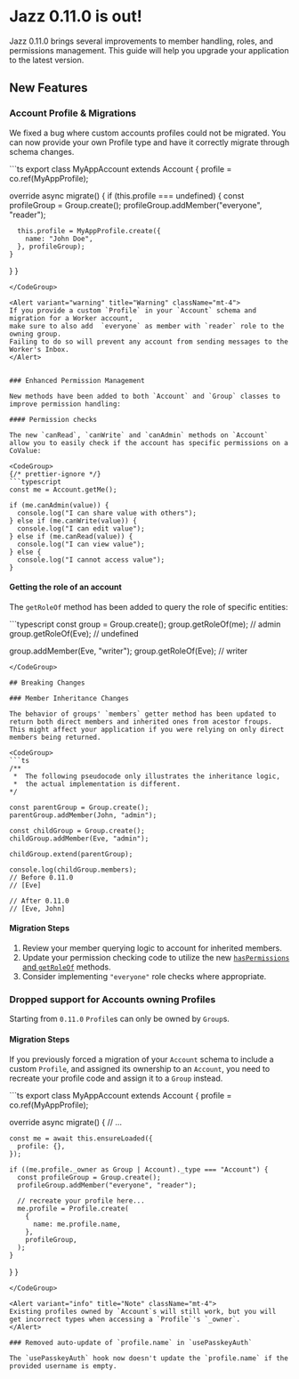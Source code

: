 

# Jazz 0.11.0 is out!

Jazz 0.11.0 brings several improvements to member handling, roles, and permissions management. This guide will help you upgrade your application to the latest version.

## New Features


### Account Profile & Migrations

We fixed a bug where custom accounts profiles could not be migrated.
You can now provide your own Profile type and have it correctly migrate through schema changes.

<CodeGroup>
```ts
export class MyAppAccount extends Account {
  profile = co.ref(MyAppProfile);

  override async migrate() {
    if (this.profile === undefined) {
      const profileGroup = Group.create();
      profileGroup.addMember("everyone", "reader");

      this.profile = MyAppProfile.create({
        name: "John Doe",
      }, profileGroup);
    }
  }
}
```
</CodeGroup>

<Alert variant="warning" title="Warning" className="mt-4">
If you provide a custom `Profile` in your `Account` schema and migration for a Worker account, 
make sure to also add  `everyone` as member with `reader` role to the owning group. 
Failing to do so will prevent any account from sending messages to the Worker's Inbox.
</Alert>


### Enhanced Permission Management

New methods have been added to both `Account` and `Group` classes to improve permission handling:

#### Permission checks

The new `canRead`, `canWrite` and `canAdmin` methods on `Account` allow you to easily check if the account has specific permissions on a CoValue:

<CodeGroup>
{/* prettier-ignore */}
```typescript
const me = Account.getMe();

if (me.canAdmin(value)) {
  console.log("I can share value with others"); 
} else if (me.canWrite(value)) {
  console.log("I can edit value");
} else if (me.canRead(value)) {
  console.log("I can view value");
} else {
  console.log("I cannot access value");
}
```
</CodeGroup>

#### Getting the role of an account

The `getRoleOf` method has been added to query the role of specific entities:

<CodeGroup>
```typescript
const group = Group.create();
group.getRoleOf(me); // admin
group.getRoleOf(Eve); // undefined

group.addMember(Eve, "writer");
group.getRoleOf(Eve); // writer
```
</CodeGroup>

## Breaking Changes

### Member Inheritance Changes

The behavior of groups' `members` getter method has been updated to return both direct members and inherited ones from acestor froups. 
This might affect your application if you were relying on only direct members being returned.

<CodeGroup>
```ts
/**
 *  The following pseudocode only illustrates the inheritance logic, 
 *  the actual implementation is different.
*/

const parentGroup = Group.create();
parentGroup.addMember(John, "admin");

const childGroup = Group.create();
childGroup.addMember(Eve, "admin");

childGroup.extend(parentGroup);

console.log(childGroup.members);
// Before 0.11.0
// [Eve]

// After 0.11.0
// [Eve, John]
```
</CodeGroup>

#### Migration Steps

1. Review your member querying logic to account for inherited members.
2. Update your permission checking code to utilize the new [`hasPermissions` and `getRoleOf`](#enhanced-permission-management) methods.
4. Consider implementing `"everyone"` role checks where appropriate.

### Dropped support for Accounts owning Profiles

Starting from `0.11.0` `Profile`s can only be owned by `Group`s.

#### Migration Steps

If you previously forced a migration of your `Account` schema to include a custom `Profile`, 
and assigned its ownership to an `Account`, you need to recreate your profile code and assign it to a `Group` instead.

<CodeGroup>
```ts
export class MyAppAccount extends Account {
  profile = co.ref(MyAppProfile);

  override async migrate() {
    // ...

    const me = await this.ensureLoaded({
      profile: {},
    });

    if ((me.profile._owner as Group | Account)._type === "Account") {
      const profileGroup = Group.create();
      profileGroup.addMember("everyone", "reader");

      // recreate your profile here...
      me.profile = Profile.create(
        {
          name: me.profile.name,
        },
        profileGroup,
      );
    }
  }
}
```
</CodeGroup>

<Alert variant="info" title="Note" className="mt-4">
Existing profiles owned by `Account`s will still work, but you will get incorrect types when accessing a `Profile`'s `_owner`.
</Alert>

### Removed auto-update of `profile.name` in `usePasskeyAuth`

The `usePasskeyAuth` hook now doesn't update the `profile.name` if the provided username is empty.

